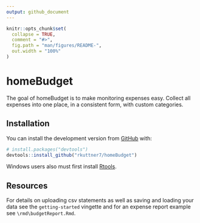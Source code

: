 ```yaml
---
output: github_document
---
```


<!-- README.md is generated from README.Rmd. Please edit that file -->

```r
knitr::opts_chunk$set(
  collapse = TRUE,
  comment = "#>",
  fig.path = "man/figures/README-",
  out.width = "100%"
)
```

# homeBudget

<!-- badges: start -->
<!-- badges: end -->

The goal of homeBudget is to make monitoring expenses easy.
Collect all expenses into one place, in a consistent form, with custom categories.
  
## Installation

You can install the development version from [GitHub](https://github.com/) with:

``` r
# install.packages("devtools")
devtools::install_github("rkuttner7/homeBudget")
```

Windows users also must first install [Rtools](http://cran.rstudio.com/bin/windows/Rtools/).

## Resources

For details on uploading csv statements as well as saving and loading your data see the `getting-started` vingette and for an expense report example see `\rmd\budgetReport.Rmd`.
